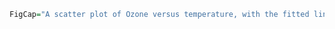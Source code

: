 
```r
FigCap="A scatter plot of Ozone versus temperature, with the fitted line from the simple regression added."
``` 

